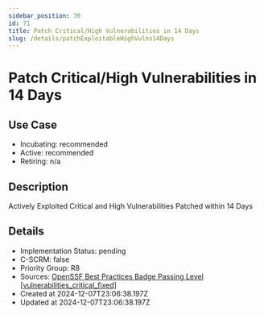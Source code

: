 ```yaml
---
sidebar_position: 70
id: 71
title: Patch Critical/High Vulnerabilities in 14 Days
slug: /details/patchExploitableHighVulns14Days
---
```


# Patch Critical/High Vulnerabilities in 14 Days

## Use Case
- Incubating: recommended
- Active: recommended
- Retiring: n/a

## Description

Actively Exploited Critical and High Vulnerabilities Patched within 14 Days

## Details
- Implementation Status: pending
- C-SCRM: false
- Priority Group: R8
- Sources: [OpenSSF Best Practices Badge Passing Level [vulnerabilities_critical_fixed]](https://www.bestpractices.dev/en/criteria#0.vulnerabilities_critical_fixed)
- Created at 2024-12-07T23:06:38.197Z
- Updated at 2024-12-07T23:06:38.197Z

